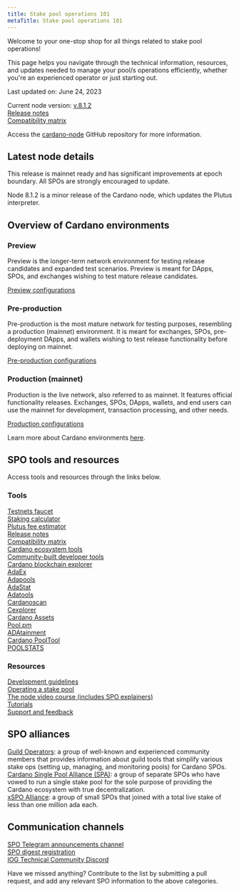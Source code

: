 ```yaml
---
title: Stake pool operations 101
metaTitle: Stake pool operations 101
---
```

Welcome to your one-stop shop for all things related to stake pool operations! 

This page helps you navigate through the technical information, resources, and updates needed to manage your pool/s operations efficiently, whether you're an experienced operator or just starting out.

Last updated on: June 24, 2023

Current node version: [v.8.1.2](https://github.com/input-output-hk/cardano-node/releases)  
[Release notes](https://docs.cardano.org/tools/release-notes/)  
[Compatibility matrix](https://docs.cardano.org/tools/comp-matrix/)  

Access the [cardano-node](https://github.com/input-output-hk/cardano-node#overview-of-the-cardano-node-repository) GitHub repository for more information.
## Latest node details
This release is mainnet ready and has significant improvements at epoch boundary. All SPOs are strongly encouraged to update.  

Node 8.1.2 is a minor release of the Cardano node, which updates the Plutus interpreter.

## Overview of Cardano environments
### Preview
Preview is the longer-term network environment for testing release candidates and expanded test scenarios. Preview is meant for DApps, SPOs, and exchanges wishing to test mature release candidates.  

[Preview configurations](https://book.world.dev.cardano.org/environments.html#preview-testnet)
### Pre-production
Pre-production is the most mature network for testing purposes, resembling a production (mainnet) environment. It is meant for exchanges, SPOs, pre-deployment DApps, and wallets wishing to test release functionality before deploying on mainnet.  

[Pre-production configurations](https://book.world.dev.cardano.org/environments.html#pre-production-testnet)
### Production (mainnet)
Production is the live network, also referred to as mainnet. It features official functionality releases. Exchanges, SPOs, DApps, wallets, and end users can use the mainnet for development, transaction processing, and other needs.  

[Production configurations](https://book.world.dev.cardano.org/environments.html#production-mainnet)  

Learn more about Cardano environments [here](https://docs.cardano.org/cardano-testnet/getting-started/#environments).  
## SPO tools and resources
Access tools and resources through the links below.  
### Tools
[Testnets faucet](https://docs.cardano.org/cardano-testnet/tools/faucet/)  
[Staking calculator](https://docs.cardano.org/cardano-testnet/tools/staking-calculator/)  
[Plutus fee estimator](https://docs.cardano.org/cardano-testnet/tools/plutus-fee-estimator/)  
[Release notes](https://docs.cardano.org/tools/release-notes/)  
[Compatibility matrix](https://docs.cardano.org/tools/comp-matrix/)  
[Cardano ecosystem tools](https://developers.cardano.org/tools/)  
[Community-built developer tools](https://www.essentialcardano.io/article/a-list-of-community-built-developer-tools-on-cardano)  
[Cardano blockchain explorer](https://explorer.cardano.org/en.html)  
[AdaEx](https://adaex.org/)  
[Adapools](https://adapools.org/)  
[AdaStat](https://adastat.net/transactions)  
[Adatools](https://adatools.io/)  
[Cardanoscan](https://cardanoscan.io/transactions)  
[Cexplorer](https://cexplorer.io/)   
[Cardano Assets](https://cardanoassets.com/)   
[Pool.pm](https://pool.pm/tokens)   
[ADAtainment](https://www.adatainment.com/index.php?page=home&lang=en)   
[Cardano PoolTool](https://pooltool.io/)   
[POOLSTATS](https://poolstats.org/#)   
### Resources
[Development guidelines](https://docs.cardano.org/development-guidelines/installing-the-cardano-node/)   
[Operating a stake pool](https://docs.cardano.org/development-guidelines/operating-a-stake-pool/about-stake-pools/)   
[The node video course (includes SPO explainers)](https://docs.cardano.org/development-guidelines/cardano-node-course/)   
[Tutorials](https://docs.cardano.org/development-guidelines/references/)   
[Support and feedback](https://docs.cardano.org/cardano-testnet/support-feedback/)   

## SPO alliances
[Guild Operators](https://cardano-community.github.io/guild-operators/): a group of well-known and experienced community members that provides information about guild tools that simplify various stake ops (setting up, managing, and monitoring pools) for Cardano SPOs.  
[Cardano Single Pool Alliance (SPA)](https://singlepoolalliance.net/): a group of separate SPOs who have vowed to run a single stake pool for the sole purpose of providing the Cardano ecosystem with true decentralization.  
[xSPO Alliance](https://www.xspo-alliance.org/): a group of small SPOs that joined with a total live stake of less than one million ada each.  
## Communication channels
[SPO Telegram announcements channel](https://t.me/SPOannouncements)   
[SPO digest registration](https://www.iogservices.io/register-for-the-spo-digest)   
[IOG Technical Community Discord](https://discord.gg/inputoutput)   


Have we missed anything? Contribute to the list by submitting a pull request, and add any relevant SPO information to the above categories.
